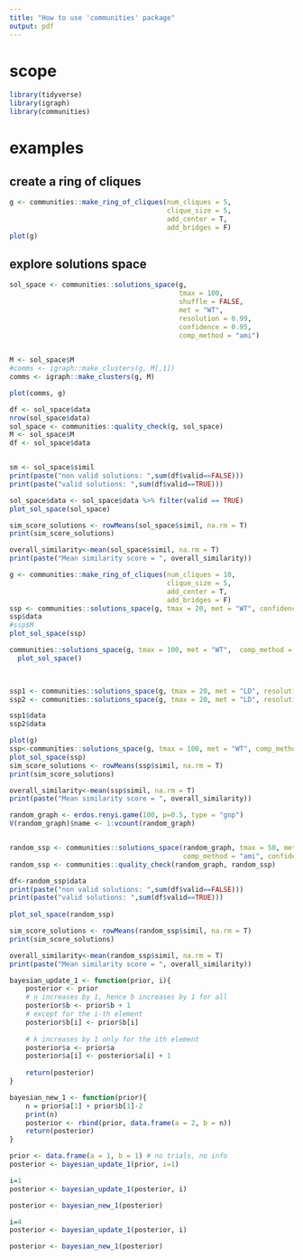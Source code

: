 ```yaml
---
title: "How to use 'communities' package" 
output: pdf
---
```


# scope

```r
library(tidyverse)
library(igraph)
library(communities)
```


# examples
## create a ring of cliques

```r
g <- communities::make_ring_of_cliques(num_cliques = 5,
                                       clique_size = 5, 
                                       add_center = T, 
                                       add_bridges = F)
plot(g)
```


## explore solutions space
```r
sol_space <- communities::solutions_space(g, 
                                          tmax = 100,
                                          shuffle = FALSE,
                                          met = "WT", 
                                          resolution = 0.99,
                                          confidence = 0.95,  
                                          comp_method = "ami")

 
M <- sol_space$M 
#comms <- igraph::make_clusters(g, M[,1])
comms <- igraph::make_clusters(g, M)

plot(comms, g)

df <- sol_space$data
nrow(sol_space$data)
sol_space <- communities::quality_check(g, sol_space)
M <- sol_space$M 
df <- sol_space$data


sm <- sol_space$simil
print(paste("non valid solutions: ",sum(df$valid==FALSE)))
print(paste("valid solutions: ",sum(df$valid==TRUE)))

sol_space$data <- sol_space$data %>% filter(valid == TRUE)
plot_sol_space(sol_space)

sim_score_solutions <- rowMeans(sol_space$simil, na.rm = T)
print(sim_score_solutions)

overall_similarity<-mean(sol_space$simil, na.rm = T)
print(paste("Mean similarity score = ", overall_similarity))
```

 

  

```r
g <- communities::make_ring_of_cliques(num_cliques = 10,
                                       clique_size = 5, 
                                       add_center = T, 
                                       add_bridges = F)
ssp <- communities::solutions_space(g, tmax = 20, met = "WT", confidence = .9) 
ssp$data
#ssp$M
plot_sol_space(ssp)
```


```r
communities::solutions_space(g, tmax = 100, met = "WT",  comp_method = "ari", confidence = 0.95) %>% 
  plot_sol_space()

  

```

```r
ssp1 <- communities::solutions_space(g, tmax = 20, met = "LD", resolution = 0.9, comp_method = 'ami')
ssp2 <- communities::solutions_space(g, tmax = 20, met = "LD", resolution = 0.9, comp_method = 'ari') 

ssp1$data
ssp2$data

```


```r
plot(g)
ssp<-communities::solutions_space(g, tmax = 100, met = "WT", comp_method = "ami") 
plot_sol_space(ssp)
sim_score_solutions <- rowMeans(ssp$simil, na.rm = T)
print(sim_score_solutions)

overall_similarity<-mean(ssp$simil, na.rm = T)
print(paste("Mean similarity score = ", overall_similarity))

```

```r
random_graph <- erdos.renyi.game(100, p=0.5, type = "gnp")
V(random_graph)$name <- 1:vcount(random_graph)


random_ssp <- communities::solutions_space(random_graph, tmax = 50, met = "LD", 
                                           comp_method = "ami", confidence = .9)
random_ssp <- communities::quality_check(random_graph, random_ssp)

df<-random_ssp$data
print(paste("non valid solutions: ",sum(df$valid==FALSE)))
print(paste("valid solutions: ",sum(df$valid==TRUE)))
 
plot_sol_space(random_ssp)

sim_score_solutions <- rowMeans(random_ssp$simil, na.rm = T)
print(sim_score_solutions)

overall_similarity<-mean(random_ssp$simil, na.rm = T)
print(paste("Mean similarity score = ", overall_similarity))


```
```r

bayesian_update_1 <- function(prior, i){
    posterior <- prior
    # n increases by 1, hence b increases by 1 for all
    posterior$b <- prior$b + 1
    # except for the i-th element 
    posterior$b[i] <- prior$b[i]  
    
    # k increases by 1 only for the ith element
    posterior$a <- prior$a
    posterior$a[i] <- posterior$a[i] + 1  
    
    return(posterior)
}

bayesian_new_1 <- function(prior){
    n = prior$a[1] + prior$b[1]-2
    print(n)
    posterior <- rbind(prior, data.frame(a = 2, b = n))
    return(posterior)
}

prior <- data.frame(a = 1, b = 1) # no trials, no info
posterior <- bayesian_update_1(prior, i=1)

i=1
posterior <- bayesian_update_1(posterior, i)

posterior <- bayesian_new_1(posterior)

i=4
posterior <- bayesian_update_1(posterior, i)

posterior <- bayesian_new_1(posterior)
```
 

